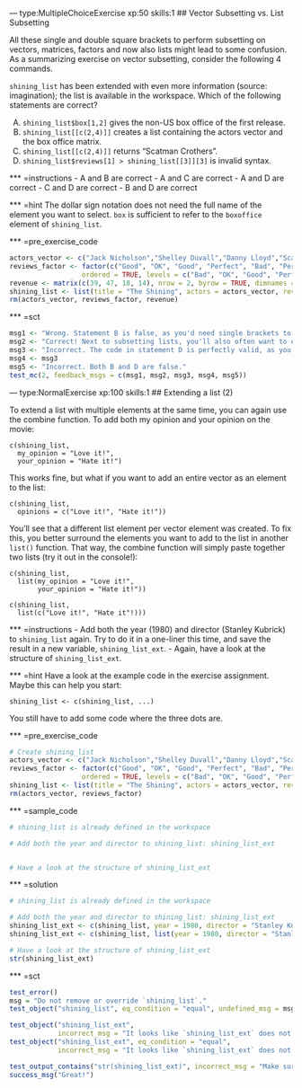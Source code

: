 --- type:MultipleChoiceExercise xp:50 skills:1
## Vector Subsetting vs. List Subsetting

All these single and double square brackets to perform subsetting on vectors, matrices, factors and now also lists might lead to some confusion. As a summarizing exercise on vector subsetting, consider the following 4 commands.

`shining_list` has been extended with even more information (source: imagination); the list is available in the workspace. Which of the following statements are correct?

 A) `shining_list$box[1,2]` gives the non-US box office of the first release.  
 B) `shining_list[[c(2,4)]]` creates a list containing the actors vector and the box office matrix.  
 C) `shining_list[[c(2,4)]]` returns "Scatman Crothers".  
 D) `shining_list$reviews[1] > shining_list[[3]][3]` is invalid syntax.

*** =instructions
- A and B are correct
- A and C are correct
- A and D are correct
- C and D are correct
- B and D are correct

*** =hint
The dollar sign notation does not need the full name of the element you want to select. `box` is sufficient to refer to the `boxoffice` element of `shining_list`.

*** =pre_exercise_code
```r
actors_vector <- c("Jack Nicholson","Shelley Duvall","Danny Lloyd","Scatman Crothers","Barry Nelson")
reviews_factor <- factor(c("Good", "OK", "Good", "Perfect", "Bad", "Perfect", "Good"), 
                  ordered = TRUE, levels = c("Bad", "OK", "Good", "Perfect"))
revenue <- matrix(c(39, 47, 18, 14), nrow = 2, byrow = TRUE, dimnames = list(c("First release", "Director's cut"), c("US", "Non-US")))
shining_list <- list(title = "The Shining", actors = actors_vector, reviews = reviews_factor, boxoffice = revenue)
rm(actors_vector, reviews_factor, revenue)
```

*** =sct
```r
msg1 <- "Wrong. Statement B is false, as you'd need single brackets to subset a list to end up with a new list. Also, remember that `shining_list[[c(2,4)]]` is equivalent to `shining_list[[2]][[4]]`."
msg2 <- "Correct! Next to subsetting lists, you'll also often want to extend lists. Get some hands-on experience in the following exercises."
msg3 <- "Incorrect. The code in statement D is perfectly valid, as you are selecting two ordered factors."
msg4 <- msg3
msg5 <- "Incorrect. Both B and D are false."
test_mc(2, feedback_msgs = c(msg1, msg2, msg3, msg4, msg5))
```


--- type:NormalExercise xp:100 skills:1
## Extending a list (2)

To extend a list with multiple elements at the same time, you can again use the combine function. To add both my opinion and your opinion on the movie:

```
c(shining_list, 
  my_opinion = "Love it!", 
  your_opinion = "Hate it!")
```

This works fine, but what if you want to add an entire vector as an element to the list:

```
c(shining_list,
  opinions = c("Love it!", "Hate it!"))
```

You'll see that a different list element per vector element was created. To fix this, you better surround the elements you want to add to the list in another `list()` function. That way, the combine function will simply paste together two lists (try it out in the console!):

```
c(shining_list, 
  list(my_opinion = "Love it!",
       your_opinion = "Hate it!"))
                     
c(shining_list, 
  list(c("Love it!", "Hate it"!)))
```

*** =instructions
- Add both the year (1980) and director (Stanley Kubrick) to `shining_list` again. Try to do it in a one-liner this time, and save the result in a new variable, `shining_list_ext`.
- Again, have a look at the structure of `shining_list_ext`.

*** =hint
Have a look at the example code in the exercise assignment. Maybe this can help you start:
```
shining_list <- c(shining_list, ...)
```
You still have to add some code where the three dots are.

*** =pre_exercise_code
```r
# Create shining_list
actors_vector <- c("Jack Nicholson","Shelley Duvall","Danny Lloyd","Scatman Crothers","Barry Nelson")
reviews_factor <- factor(c("Good", "OK", "Good", "Perfect", "Bad", "Perfect", "Good"), 
                  ordered = TRUE, levels = c("Bad", "OK", "Good", "Perfect"))
shining_list <- list(title = "The Shining", actors = actors_vector, reviews = reviews_factor)
rm(actors_vector, reviews_factor)
```

*** =sample_code

```r
# shining_list is already defined in the workspace

# Add both the year and director to shining_list: shining_list_ext


# Have a look at the structure of shining_list_ext

```

*** =solution

```r
# shining_list is already defined in the workspace

# Add both the year and director to shining_list: shining_list_ext
shining_list_ext <- c(shining_list, year = 1980, director = "Stanley Kubrick")
shining_list_ext <- c(shining_list, list(year = 1980, director = "Stanley Kubrick"))  # also works

# Have a look at the structure of shining_list_ext
str(shining_list_ext)
```

*** =sct
```r
test_error()
msg = "Do not remove or override `shining_list`."
test_object("shining_list", eq_condition = "equal", undefined_msg = msg, incorrect_msg = msg)

test_object("shining_list_ext",
            incorrect_msg = "It looks like `shining_list_ext` does not contain all the correct elements. It should contain both the year (1980) as well as the director (Stanley Kubrick)! Make sure to adopt the same order.")
test_object("shining_list_ext", eq_condition = "equal",
            incorrect_msg = "It looks like `shining_list_ext` does not contain the correct naming for all the components.");

test_output_contains("str(shining_list_ext)", incorrect_msg = "Make sure to inspect the structure of `shining_list_ext`.")
success_msg("Great!")
```
